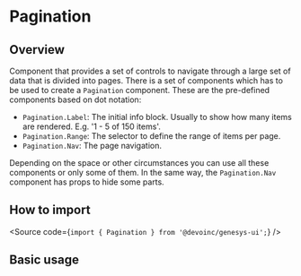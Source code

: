 

<Meta of={Stories} />

# Pagination

## Overview

Component that provides a set of controls to navigate through a large set of
data that is divided into pages.
There is a set of components which has to be used to create a `Pagination`
component.
These are the pre-defined components based on dot notation:

- `Pagination.Label`: The initial info block. Usually to show how many items
  are rendered. E.g. '1 - 5 of 150 items'.
- `Pagination.Range`: The selector to define the range of items per page.
- `Pagination.Nav`: The page navigation.

Depending on the space or other circumstances you can use all these components
or only some of them. In the same way, the `Pagination.Nav` component has props
to hide some parts.

## How to import

<Source code={`import { Pagination } from '@devoinc/genesys-ui';`} />

## Basic usage

<Canvas of={Stories.UsePagination} />

